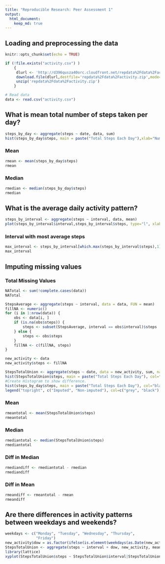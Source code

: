 ```yaml
---
title: "Reproducible Research: Peer Assessment 1"
output: 
  html_document:
    keep_md: true
---
```



## Loading and preprocessing the data

```r
knitr::opts_chunk$set(echo = TRUE)
```

```r
if (!file.exists("activity.csv") )
    {
     dlurl <- 'http://d396qusza40orc.cloudfront.net/repdata%2Fdata%2Factivity.zip'  
     download.file(dlurl,destfile='repdata%2Fdata%2Factivity.zip',mode='wb')  
     unzip('repdata%2Fdata%2Factivity.zip')
    }

# Read data
data <- read.csv("activity.csv")  
```

## What is mean total number of steps taken per day?

```r
steps_by_day <- aggregate(steps ~ date, data, sum)
hist(steps_by_day$steps, main = paste("Total Steps Each Day"),xlab="Number of Steps")
```

### Mean
```r
rmean <- mean(steps_by_day$steps)
rmean
```

### Median
```r
rmedian <- median(steps_by_day$steps)
rmedian
```

## What is the average daily activity pattern?

```r
steps_by_interval <- aggregate(steps ~ interval, data, mean)
plot(steps_by_interval$interval,steps_by_interval$steps, type="l", xlab="Interval", ylab="Number of Steps",main="Average Number of Steps per Day by Interval")
```

### Interval with most average steps
```r
max_interval <- steps_by_interval[which.max(steps_by_interval$steps),1]
max_interval
```

## Imputing missing values

### Total Missing Values
```r
NATotal <- sum(!complete.cases(data))
NATotal
```

```r
StepsAverage <- aggregate(steps ~ interval, data = data, FUN = mean)
fillNA <- numeric()
for (i in 1:nrow(data)) {
    obs <- data[i, ]
    if (is.na(obs$steps)) {
        steps <- subset(StepsAverage, interval == obs$interval)$steps
    } else {
        steps <- obs$steps
    }
    fillNA <- c(fillNA, steps)
}
```

```r
new_activity <- data
new_activity$steps <- fillNA
```

```r
StepsTotalUnion <- aggregate(steps ~ date, data = new_activity, sum, na.rm = TRUE)
hist(StepsTotalUnion$steps, main = paste("Total Steps Each Day"), col="grey", xlab="Number of Steps")
#Create Histogram to show difference. 
hist(steps_by_day$steps, main = paste("Total Steps Each Day"), col="black", xlab="Number of Steps", add=T)
legend("topright", c("Imputed", "Non-imputed"), col=c("grey", "black"), lwd=10)
```
### Mean
```r
rmeantotal <- mean(StepsTotalUnion$steps)
rmeantotal
```

### Median
```r
rmediantotal <- median(StepsTotalUnion$steps)
rmediantotal
```

### Diff in Median
```r
rmediandiff <- rmediantotal - rmedian
rmediandiff
```

### Diff in Mean
```r
rmeandiff <- rmeantotal - rmean
rmeandiff
```
## Are there differences in activity patterns between weekdays and weekends?

```r
weekdays <- c("Monday", "Tuesday", "Wednesday", "Thursday", 
              "Friday")
new_activity$dow = as.factor(ifelse(is.element(weekdays(as.Date(new_activity$date)),weekdays), "Weekday", "Weekend"))
StepsTotalUnion <- aggregate(steps ~ interval + dow, new_activity, mean)
library(lattice)
xyplot(StepsTotalUnion$steps ~ StepsTotalUnion$interval|StepsTotalUnion$dow, main="Average Steps per Day by Interval",xlab="Interval", ylab="Steps",layout=c(1,2), type="l")
```

